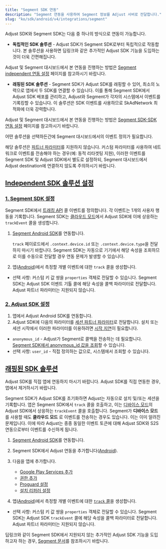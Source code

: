 ```yaml
---
title: "Segment SDK 연동"
description: "Segment 연동을 사용하여 Segment 정보를 Adjust 서버로 전달합니다."
slug: "ko/sdk/android/v4/integrations/segment"
---
```


Adjust SDK와 Segment SDK는 다음 중 하나의 방식으로 연동이 가능합니다.

-  **독립적인 SDK 솔루션** \- Adjust SDK가 Segment SDK로부터 독립적으로 작동합니다. 본 솔루션을 사용하면 딥링크와 같은 추가적인 Adjust SDK 기능을 도입하는 것이 더욱 간편해집니다.

Adjust 및 Segment 대시보드에서 본 연동을 진행하는 방법은 [Segment independent 연동 설정](https://help.adjust.com/ko/article/set-up-segment-independent-integration) 페이지를 참고하시기 바랍니다.

-  **래핑된 SDK 솔루션** \- Segment SDK가 Adjust SDK를 래핑할 수 있어, 최소의 노력으로 앱에서 두 SDK를 연결할 수 있습니다. 이를 통해 Segment SDK에서 Adjust SDK 배포를 관리하고, Adjust와 Segment가 각자의 시스템에서 이벤트를 기록킹할 수 있습니다. 이 솔루션은 SDK 이벤트를 사용하므로 SkAdNetwork 최적화에 더욱 강력합니다.

Adjust 및 Segment 대시보드에서 본 연동을 진행하는 방법은 [Segment SDK\-SDK 연동 설정](https://help.adjust.com/ko/article/set-up-segment-sdk-sdk-integration) 페이지를 참고하시기 바랍니다.

어떤 솔루션을 선택하든간에 Segment 대시보드에서의 이벤트 정의가 필요합니다.

<Callout type="warning">

해당 솔루션은 [파트너 파라미터](/en/sdk/android/features/events#add-partner-parameters)를 지원하지 않습니다. 커스텀 파라미터를 사용하여 네트워크로 이벤트를 전송해야 하는 경우\(예: 동적 리타겟팅 지원\), 이러한 이벤트를 Segment SDK 및 Adjust SDK에서 별도로 설정하되, Segment 대시보드에서 Adjust destination에 연결하지 않도록 주의하시기 바랍니다.

</Callout>

## [Independent SDK 솔루션 설정](independent-sdk-solution-setup)

### [1\. Segment SDK 설정](1-segment-sdk-setup)

Segment SDK에서 [트래킹 API](https://segment.com/docs/connections/sources/catalog/libraries/server/http-api/#track) 콜 이벤트를 정의합니다. 각 이벤트는 1개의 사용자 행동을 기록합니다. Segment SDK는 [클라우드 모드](https://segment.com/docs/connections/destinations/#connection-modes)에서 Adjust SDK에 이에 상응하는 `trackEvent` 콜을 생성합니다.

1. [Segment Android SDK](https://segment.com/docs/connections/sources/catalog/libraries/mobile/android)를 연동합니다.

   <Callout type="note">

   `track` 페이로드에서 `.context.device.id` 또는 `.context.device.type`을 전달하지 마시기 바랍니다. Segment SDK는 자동으로 기기에서 해당 속성을 조회하므로 이를 수동으로 전달할 경우 연동 문제가 발생할 수 있습니다.

   </Callout>

2. 앱\([Android](https://segment.com/docs/connections/sources/catalog/libraries/mobile/android/#track)\)에서 측정할 개별 이벤트에 대한 `track` 콜을 생성합니다.

-  선택 사항: 커스텀 키 값 쌍을 `properties` 객체로 전달할 수 있습니다. Segment SDK는 Adjust SDK 이벤트 기톨 콜에 해당 속성을 콜백 파라미터로 전달합니다. Adjust 파트너 파라미터는 지원되지 않습니다.

### [2\. Adjust SDK 설정](2-adjust-sdk-setup)

1. 앱에서 Adjust Android SDK를 연동합니다.
2. Adjust SDK에 다음의 파라미터를 [세션 파트너 파라미터](/en/sdk/android/features/session-parameters#session-partner-parameters)로 전달합니다. 설치 또는 세션 시작에서 이러한 파라미터를 이용하려면 [시작 지연](/en/sdk/android/features/session-parameters#delay-start)이 필요합니다.

-  `anonymous_id` \- Adjust가 Segment로 콜백을 전송하는 데 필요합니다. [Segment SDK에서 anonymous_id 값을 조회](https://segment.com/docs/connections/sources/catalog/libraries/mobile/android/#anonymousid)할 수 있습니다.
-  선택 사항: `user_id` \- 직접 정의하는 값으로, 시스템에서 조회할 수 있습니다.

## [래핑된 SDK 솔루션](wrapped-sdk-solution)

<Callout type="important">

Adjust SDK를 직접 앱에 연동하지 마시기 바랍니다. Adjust SDK를 직접 연동한 경우, 앱에서 제거하시기 바랍니다.

</Callout>

Segment SDK가 Adjust SDK를 초기화하면 Adjust는 자동으로 설치 및/또는 세션을 기록합니다. 앱은 Segment SDK에서 `track` 콜을 호출하고, 이는 [디바이스 모드](https://segment.com/docs/connections/destinations/#connection-modes)의 Adjust SDK에서 상응하는 `trackEvent` 콜을 호출합니다. Segment가 **디바이스 모드** 를 사용할 때도 **클라우드 모드** 로 이벤트를 전송하는 경우도 있습니다. 이는 이미 알려진 문제입니다. 이에 따라 Adjust는 종종 동일한 이벤트 토큰에 대해 Adjust SDK와 S2S 연동으로부터 이벤트를 수신하게 됩니다.

1. [Segment Android SDK](https://segment.com/docs/connections/sources/catalog/libraries/mobile/android/)를 연동합니다.
2. Segment SDK에서 Adjust 연동을 추가합니다\([Android](https://segment.com/docs/connections/destinations/catalog/adjust/#android)\).
3. 다음을 앱에 추가합니다.

   -  [Google Play Services 추가](/en/sdk/android#2-add-google-play-services)
   -  [권한 추가](/en/sdk/android#3-add-permissions)
   -  [Proguard 설정](/en/sdk/android#4-set-up-proguard)
   -  [설치 리퍼러 설정](/en/sdk/android#5-set-up-install-referrer)

4. 앱\([Android](https://segment.com/docs/connections/sources/catalog/libraries/mobile/android/#track)\)에서 측정할 개별 이벤트에 대한 [`track` 콜](https://segment.com/docs/connections/spec/track/)을 생성합니다.

-  선택 사항: 커스텀 키 값 쌍을 `properties` 객체로 전달할 수 있습니다. Segment SDK는 Adjust SDK `trackEvent` 콜에 해당 속성을 콜백 파라미터로 전달합니다. Adjust 파트너 파라미터는 지원되지 않습니다.

<Callout type="note">

딥링크와 같이 Segment SDK에서 지원되지 않는 추가적인 Adjust SDK 기능을 도입하고자 하는 경우, [Segment 문서](https://segment.com/docs/connections/sources/catalog/libraries/mobile/Android/Android-faqs/#how-do-i-know-when-a-destination-is-initialized)를 참조하시기 바랍니다.

</Callout>
